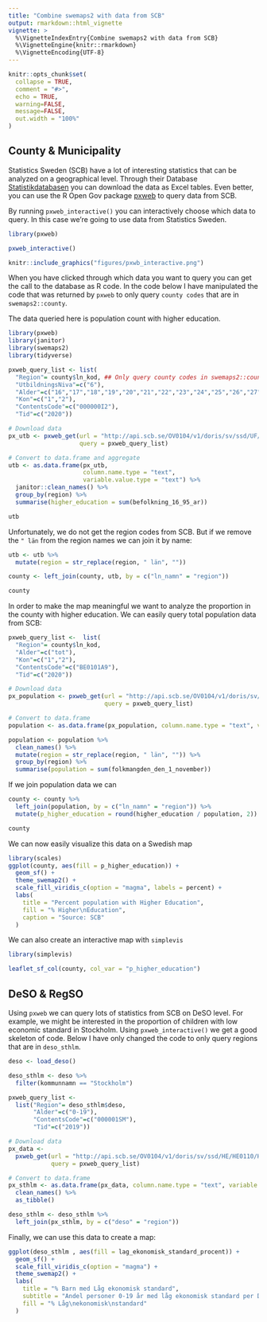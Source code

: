 ```yaml
---
title: "Combine swemaps2 with data from SCB"
output: rmarkdown::html_vignette
vignette: >
  %\VignetteIndexEntry{Combine swemaps2 with data from SCB}
  %\VignetteEngine{knitr::rmarkdown}
  %\VignetteEncoding{UTF-8}
---
```


```r
knitr::opts_chunk$set(
  collapse = TRUE,
  comment = "#>",
  echo = TRUE,
  warning=FALSE,
  message=FALSE,
  out.width = "100%"
)
```

## County & Municipality

Statistics Sweden (SCB) have a lot of interesting statistics that can be analyzed on a geographical level. Through their Database [Statistikdatabasen](http://www.statistikdatabasen.scb.se/pxweb/sv/ssd/) you can download the data as Excel tables. Even better, you can use the R Open Gov package [pxweb](http://ropengov.github.io/pxweb/) to query data from SCB.

By running `pxweb_interactive()` you can interactively choose which data to query. In this case we're going to use data from Statistics Sweden.

```r
library(pxweb)

pxweb_interactive()
```

```r
knitr::include_graphics("figures/pxwb_interactive.png")
```

When you have clicked through which data you want to query you can get the call to the database as R code. In the code below I have manipulated the code that was returned by `pxweb` to only query `county codes` that are in `swemaps2::county`.

The data queried here is population count with higher education.

```r
library(pxweb)
library(janitor)
library(swemaps2)
library(tidyverse)

pxweb_query_list <- list(
  "Region"= county$ln_kod, ## Only query county codes in swemaps2::county
  "UtbildningsNiva"=c("6"),
  "Alder"=c("16","17","18","19","20","21","22","23","24","25","26","27","28","29","30","31","32","33","34","35","36","37","38","39","40","41","42","43","44","45","46","47","48","49","50","51","52","53","54","55","56","57","58","59","60","61","62","63","64","65","66","67","68","69","70","71","72","73","74","75","76","77","78","79","80","81","82","83","84","85","86","87","88","89","90","91","92","93","94","95+"),
  "Kon"=c("1","2"),
  "ContentsCode"=c("000000I2"),
  "Tid"=c("2020"))

# Download data 
px_utb <- pxweb_get(url = "http://api.scb.se/OV0104/v1/doris/sv/ssd/UF/UF0506/UtbBefRegionR",
                    query = pxweb_query_list)

# Convert to data.frame and aggregate
utb <- as.data.frame(px_utb, 
                     column.name.type = "text",
                     variable.value.type = "text") %>% 
  janitor::clean_names() %>% 
  group_by(region) %>% 
  summarise(higher_education = sum(befolkning_16_95_ar))

utb
```

Unfortunately, we do not get the region codes from SCB. But if we remove the `" län` from the region names we can join it by name:

```r
utb <- utb %>% 
  mutate(region = str_replace(region, " län", "")) 

county <- left_join(county, utb, by = c("ln_namn" = "region"))

county
```

In order to make the map meaningful we want to analyze the proportion in the county with higher education. We can easily query total population data from SCB:

```r
pxweb_query_list <-  list(
  "Region"= county$ln_kod,
  "Alder"=c("tot"),
  "Kon"=c("1","2"),
  "ContentsCode"=c("BE0101A9"),
  "Tid"=c("2020"))

# Download data 
px_population <- pxweb_get(url = "http://api.scb.se/OV0104/v1/doris/sv/ssd/BE/BE0101/BE0101A/FolkmangdNov",
                           query = pxweb_query_list)

# Convert to data.frame 
population <- as.data.frame(px_population, column.name.type = "text", variable.value.type = "text")

population <- population %>%
  clean_names() %>% 
  mutate(region = str_replace(region, " län", "")) %>% 
  group_by(region) %>% 
  summarise(population = sum(folkmangden_den_1_november))
```

If we join population data we can 

```r
county <- county %>% 
  left_join(population, by = c("ln_namn" = "region")) %>% 
  mutate(p_higher_education = round(higher_education / population, 2))

county
```

We can now easily visualize this data on a Swedish map

```r
library(scales)
ggplot(county, aes(fill = p_higher_education)) +
  geom_sf() +
  theme_swemap2() +
  scale_fill_viridis_c(option = "magma", labels = percent) +
  labs(
    title = "Percent population with Higher Education",
    fill = "% Higher\nEducation",
    caption = "Source: SCB"
  )
```

We can also create an interactive map with `simplevis` 

```r
library(simplevis)

leaflet_sf_col(county, col_var = "p_higher_education")
```

## DeSO & RegSO

Using `pxweb` we can query lots of statistics from SCB on DeSO level. For example, we might be interested in the proportion of children with low economic standard in Stockholm. Using `pxweb_interactive()` we get a good skeleton of code. Below I have only changed the code to only query regions that are in `deso_sthlm`.

```r
deso <- load_deso()

deso_sthlm <- deso %>% 
  filter(kommunnamn == "Stockholm")

pxweb_query_list <- 
  list("Region"= deso_sthlm$deso,
       "Alder"=c("0-19"),
       "ContentsCode"=c("000001SM"),
       "Tid"=c("2019"))

# Download data 
px_data <- 
  pxweb_get(url = "http://api.scb.se/OV0104/v1/doris/sv/ssd/HE/HE0110/HE0110I/Tab4InkDesoN1",
            query = pxweb_query_list)

# Convert to data.frame 
px_sthlm <- as.data.frame(px_data, column.name.type = "text", variable.value.type = "text") %>% 
  clean_names() %>% 
  as_tibble()

deso_sthlm <- deso_sthlm %>% 
  left_join(px_sthlm, by = c("deso" = "region"))
```

Finally, we can use this data to create a map:

```r
ggplot(deso_sthlm , aes(fill = lag_ekonomisk_standard_procent)) +
  geom_sf() +
  scale_fill_viridis_c(option = "magma") + 
  theme_swemap2() +
  labs(
    title = "% Barn med Låg ekonomisk standard",
    subtitle = "Andel personer 0-19 år med låg ekonomisk standard per Demografiskt statistikområde\ni Stockholm stad",
    fill = "% Låg\nekonomisk\nstandard"
  )
```





